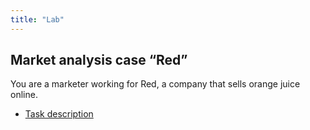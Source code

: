 ```yaml
---
title: "Lab"
---
```



## Market analysis case "Red"

You are a marketer working for Red, a company that sells orange juice online. 

- [Task description](/case/red.qmd)




